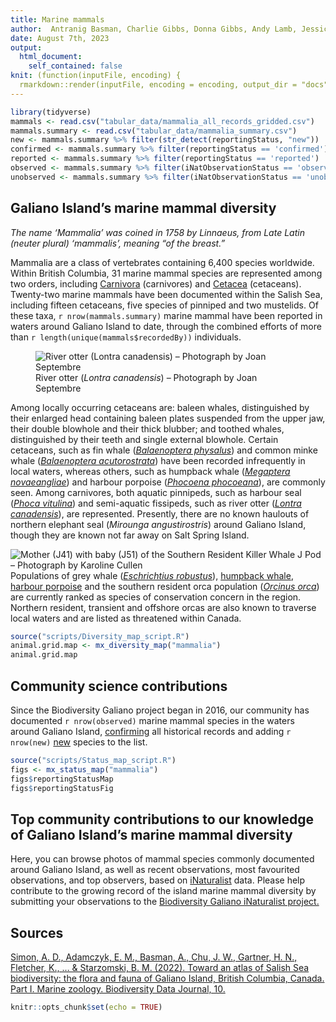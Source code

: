 ```yaml
---
title: Marine mammals
author:  Antranig Basman, Charlie Gibbs, Donna Gibbs, Andy Lamb, Jessica Scott, Andrew Simon
date: August 7th, 2023
output: 
  html_document:
    self_contained: false
knit: (function(inputFile, encoding) {
  rmarkdown::render(inputFile, encoding = encoding, output_dir = "docs", output_options = list(copy_resources = TRUE)) })
---
```


```r
library(tidyverse)
mammals <- read.csv("tabular_data/mammalia_all_records_gridded.csv")
mammals.summary <- read.csv("tabular_data/mammalia_summary.csv")
new <- mammals.summary %>% filter(str_detect(reportingStatus, "new")) 
confirmed <- mammals.summary %>% filter(reportingStatus == 'confirmed') 
reported <- mammals.summary %>% filter(reportingStatus == 'reported') 
observed <- mammals.summary %>% filter(iNatObservationStatus == 'observed') 
unobserved <- mammals.summary %>% filter(iNatObservationStatus == 'unobserved') 
```

## Galiano Island's marine mammal diversity

*The name ‘Mammalia’ was coined in 1758 by Linnaeus, from Late Latin (neuter plural) 'mammalis', meaning “of the breast.”*

Mammalia are a class of vertebrates containing 6,400 species worldwide. Within British Columbia, 31 marine mammal species are represented among two orders, including [Carnivora](#taxon:Carnivora) (carnivores) and [Cetacea](#taxon:Cetacea) (cetaceans). Twenty-two marine mammals have been documented within the Salish Sea, including fifteen cetaceans, five species of pinniped and two mustelids. Of these taxa, `r nrow(mammals.summary)` marine mammal have been reported in waters around Galiano Island to date, through the combined efforts of more than `r length(unique(mammals$recordedBy))` individuals. 

![River otter (*Lontra canadensis*) – Photograph by Joan Septembre](media/Lontra_canadensis_Joan_Septembre.jpeg)

Among locally occurring cetaceans are: baleen whales, distinguished by their enlarged head containing baleen plates suspended from the upper jaw, their double blowhole and their thick blubber; and toothed whales, distinguished by their teeth and single external blowhole. Certain cetaceans, such as fin whale ([*Balaenoptera physalus*](#taxon:Balaenoptera physalus)) and common minke whale ([*Balaenoptera acutorostrata*](#taxon:Balaenoptera acutorostrata)) have been recorded infrequently in local waters, whereas others, such as humpback whale ([*Megaptera novaeangliae*](#taxon:Megaptera novaeangliae)) and harbour porpoise ([*Phocoena phocoeana*](#taxon:Phocoena phocoeana)), are commonly seen. Among carnivores, both aquatic pinnipeds, such as harbour seal ([*Phoca vitulina*](#taxon:Phoca vitulina)) and semi-aquatic fissipeds, such as river otter ([*Lontra canadensis*](#taxon:Lontra canadensis)), are represented. Presently, there are no known haulouts of northern elephant seal (*Mirounga angustirostris*) around Galiano Island, though they are known not far away on Salt Spring Island.

![Mother (J41) with baby (J51) of the Southern Resident Killer Whale J Pod – Photograph by Karoline Cullen](media/Orcinus_orca_Karoline_Cullen.jpeg)
Populations of grey whale ([*Eschrichtius robustus*](#taxon:Eschrichtius robustus)), [humpback whale](#taxon:Megaptera novaeangliae), [harbour porpoise](#taxon:Phocoena phocoeana) and the southern resident orca population ([*Orcinus orca*](#taxon:Orcinus orca)) are currently ranked as species of conservation concern in the region. Northern resident, transient and offshore orcas are also known to traverse local waters and are listed as threatened within Canada.

```r
source("scripts/Diversity_map_script.R")
animal.grid.map <- mx_diversity_map("mammalia")
animal.grid.map
```

## Community science contributions

Since the Biodiversity Galiano project began in 2016, our community has documented `r nrow(observed)` marine mammal species in the waters around Galiano Island, [confirming](#region:confirmed) all historical records and adding `r nrow(new)` [new](#region:new) species to the list.

```r
source("scripts/Status_map_script.R")
figs <- mx_status_map("mammalia")
figs$reportingStatusMap
figs$reportingStatusFig
```

## Top community contributions to our knowledge of Galiano Island's marine mammal diversity

Here, you can browse photos of mammal species commonly documented around Galiano Island, as well as recent observations, most favourited observations, and top observers, based on [iNaturalist](http://inaturalist.org/) data. Please help contribute to the growing record of the island marine mammal diversity by submitting your observations to the [Biodiversity Galiano iNaturalist project.](http://inaturalist.org/projects/biodiversity-galiano-island) 

<span class="mxcw-nonLeafletPane mxcw-paneName-TopContributions html-widget leaflet"></span>

## Sources

[Simon, A. D., Adamczyk, E. M., Basman, A., Chu, J. W., Gartner, H. N., Fletcher, K., ... & Starzomski, B. M. (2022). Toward an atlas of Salish Sea biodiversity: the flora and fauna of Galiano Island, British Columbia, Canada. Part I. Marine zoology. Biodiversity Data Journal, 10.](https://bdj.pensoft.net/article/76050/)

```r
knitr::opts_chunk$set(echo = TRUE)
```
